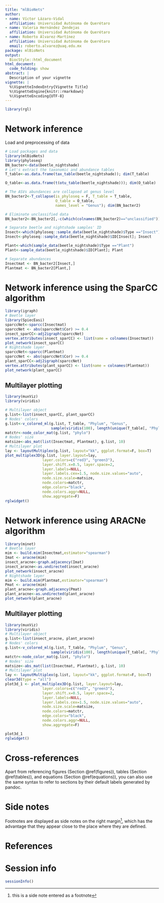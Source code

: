 ```yaml
---
title: "mlBioNets"
author:
- name: Víctor Lázaro-Vidal
  affiliation: Universidad Autónoma de Querétaro
- name: Valeria Hernández Zendejas
  affiliation: Universidad Autónoma de Querétaro
- name: Roberto Álvarez-Martínez
  affiliation: Universidad Autónoma de Querétaro
  email: roberto.alvarez@uaq.edu.mx
package: mlBioNets
output:
  BiocStyle::html_document
html_document:
  code_folding: show
abstract: |
  Description of your vignette
vignette: |
  %\VignetteIndexEntry{Vignette Title}
  %\VignetteEngine{knitr::rmarkdown}
  %\VignetteEncoding{UTF-8}
---
```


```r
library(rgl)

```

# Network inference

Load and preprocessing of data

```r
# Load packages and data
library(mlBioNets)
library(phyloseq)
BN_bacter<-data(beetle_nightshade)
# Let's extract the taxonomic and abundance tables
T_table<-as.data.frame(tax_table(beetle_nightshade)); dim(T_table)

O_table<-as.data.frame(t(otu_table(beetle_nightshade))); dim(O_table)

# The ASVs abundances are collapsed at genus level
BN_bacter2<-T_collapse(is_phyloseq = F, T_table = T_table,
                       O_table = O_table,
                       names_level = "Genus"); dim(BN_bacter2)

# Eliminate unclassified data
BN_bacter2<-BN_bacter2[,-c(which(colnames(BN_bacter2)=="unclassified"))]

# Separate beetle and nightshade samples' ID
Insect<-which(phyloseq::sample_data(beetle_nightshade)$Type =="Insect")
Insect<-phyloseq::sample_data(beetle_nightshade)$ID[Insect]; Insect

Plant<-which(sample_data(beetle_nightshade)$Type =="Plant")
Plant<-sample_data(beetle_nightshade)$ID[Plant]; Plant

# Separate abundances
Insectmat <- BN_bacter2[Insect,]
Plantmat <- BN_bacter2[Plant,]
```

# Network inference using the SparCC algorithm

```r
library(igraph)
# Beetle layer
library(SpiecEasi)
sparccNet<-sparcc(Insectmat)
sparccNet <- abs(sparccNet$Cor) >= 0.4
insect_sparCC<-adj2igraph(sparccNet)
vertex.attributes(insect_sparCC) <- list(name = colnames(Insectmat))
plot_network(insect_sparCC)
# Nightshade layer
sparccNet<-sparcc(Plantmat)
sparccNet <- abs(sparccNet$Cor) >= 0.4
plant_sparCC<-adj2igraph(sparccNet)
vertex.attributes(plant_sparCC) <- list(name = colnames(Plantmat))
plot_network(plant_sparCC)
```

## Multilayer plotting

```r
library(muxViz)
library(viridis)

# Multilayer object
g.list<-list(insect_sparCC, plant_sparCC)
# Nodes' colors
g.list<-v_colored_ml(g.list, T_table, "Phylum", "Genus",
                     sample(viridis(100), length(unique(T_table[, "Phylum"]))))
matctr<-node_color_mat(g.list, "phylo")
# Nodes' size
matsize<-abs_mat(list(Insectmat, Plantmat), g.list, 10)
# Multilayer plot
lay <- layoutMultiplex(g.list, layout="kk", ggplot.format=F, box=T)
plot_multiplex3D(g.list, layer.layout=lay,
                 layer.colors=c("red3", "green3"),
                 layer.shift.x=0.5, layer.space=2,
                 layer.labels=NULL,
                 layer.labels.cex=1.5, node.size.values="auto",
                 node.size.scale=matsize,
                 node.colors=matctr,
                 edge.colors="black",
                 node.colors.aggr=NULL,
                 show.aggregate=F)
rglwidget()

```

# Network inference using ARACNe algorithm

```r
library(minet)
# Beetle layer
mim <- build.mim(Insectmat,estimator="spearman")
Imat <- aracne(mim)
insect_aracne<-graph.adjacency(Imat)
insect_aracne<-as.undirected(insect_aracne)
plot_network(insect_aracne)
# Nightshade layer
mim <- build.mim(Plantmat,estimator="spearman")
Pmat <- aracne(mim)
plant_aracne<-graph.adjacency(Pmat)
plant_aracne<-as.undirected(plant_aracne)
plot_network(plant_aracne)
```

## Multilayer plotting

```r
library(muxViz)
library(viridis)
# Multilayer object
g.list<-list(insect_aracne, plant_aracne)
# Nodes' colors
g.list<-v_colored_ml(g.list, T_table, "Phylum", "Genus",
                     sample(viridis(100), length(unique(T_table[, "Phylum"]))))
matctr<-node_color_mat(g.list, "phylo")
# Nodes' size
matsize<-abs_mat(list(Insectmat, Plantmat), g.list, 10)
# Multilayer plot
lay <- layoutMultiplex(g.list, layout="kk", ggplot.format=F, box=T)
clear3d(type = "all")
plot3d_1 <- plot_multiplex3D(g.list, layer.layout=lay,
                 layer.colors=c("red3", "green3"),
                 layer.shift.x=0.5, layer.space=2,
                 layer.labels=NULL,
                 layer.labels.cex=1.5, node.size.values="auto",
                 node.size.scale=matsize,
                 node.colors=matctr,
                 edge.colors="black",
                 node.colors.aggr=NULL,
                 show.aggregate=F)
```


```r

plot3d_1
rglwidget()


```

# Cross-references

Apart from referencing figures (Section \@ref(figures)), tables (Section \@ref(tables)), and equations (Section \@ref(equations)), you can also use the same syntax to refer to sections by their default labels generated by pandoc.

# Side notes

Footnotes are displayed as side notes on the right margin[^1], which has the advantage that they appear close to the place where they are defined.

[^1]: this is a side note entered as a footnote

# References {.unnumbered}

# Session info

```r
sessionInfo()
```
